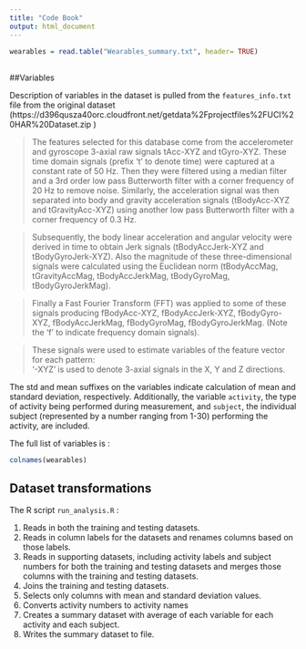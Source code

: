 ```yaml
---
title: "Code Book"
output: html_document
---
```

```r
wearables = read.table("Wearables_summary.txt", header= TRUE)
```
## 


##Variables 

Description of variables in the dataset is pulled from the `features_info.txt` file from the original dataset (https://d396qusza40orc.cloudfront.net/getdata%2Fprojectfiles%2FUCI%20HAR%20Dataset.zip )

> The features selected for this database come from the accelerometer and gyroscope 3-axial raw signals tAcc-XYZ and tGyro-XYZ. These time domain signals (prefix 't' to denote time) were captured at a constant rate of 50 Hz. Then they were filtered using a median filter and a 3rd order low pass Butterworth filter with a corner frequency of 20 Hz to remove noise. Similarly, the acceleration signal was then separated into body and gravity acceleration signals (tBodyAcc-XYZ and tGravityAcc-XYZ) using another low pass Butterworth filter with a corner frequency of 0.3 Hz. 

> Subsequently, the body linear acceleration and angular velocity were derived in time to obtain Jerk signals (tBodyAccJerk-XYZ and tBodyGyroJerk-XYZ). Also the magnitude of these three-dimensional signals were calculated using the Euclidean norm (tBodyAccMag, tGravityAccMag, tBodyAccJerkMag, tBodyGyroMag, tBodyGyroJerkMag). 

> Finally a Fast Fourier Transform (FFT) was applied to some of these signals producing fBodyAcc-XYZ, fBodyAccJerk-XYZ, fBodyGyro-XYZ, fBodyAccJerkMag, fBodyGyroMag, fBodyGyroJerkMag. (Note the 'f' to indicate frequency domain signals). 

> These signals were used to estimate variables of the feature vector for each pattern:  
'-XYZ' is used to denote 3-axial signals in the X, Y and Z directions.

The std and mean suffixes on the variables indicate calculation of mean and standard deviation, respectively. Additionally, the variable `activity`, the type of activity being performed during measurement, and `subject`, the individual subject (represented by a number ranging from 1-30) performing the activity, are included. 

The full list of variables is : 

```r
colnames(wearables)
```

## Dataset transformations

The R script `run_analysis.R` :

1.  Reads in both the training and testing datasets.
2.  Reads in column labels for the datasets and renames columns based on those labels.
3.  Reads in supporting datasets, including activity labels and subject numbers for both the training and testing datasets and merges those columns with the training and testing datasets.
3.  Joins the training and testing datasets.
4.  Selects only columns with mean and standard deviation values.
5. Converts activity numbers to activity names
6. Creates a summary dataset with average of each variable for each activity and each subject.
7. Writes the summary dataset to file. 
